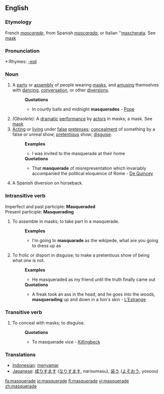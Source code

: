 ==English==
===Etymology===
French ''[[mascarade]]'', from Spanish ''[[mascarada]]'', or Italian ''[[mascherata]]. See [[mask]]

===Pronunciation===
*:Rhymes: [[Rhymes:English:-eɪd|-eɪd]]

===Noun===
#A [[party]] or [[assembly]] of people wearing [[mask]]s, and [[amusing]] themselves with [[dancing]], [[conversation]], or other [[diversions]].
#:'''Quotations'''
#:*In courtly balls and midnight '''masquerades''' - [[Pope]]
#''(Obsolete):'' A [[dramatic]] [[performance]] by [[actor]]s in masks; a mask. See [[mask]]
#[[Acting]] or [[living]] under [[false]] [[pretense]]s; [[concealment]] of something by a false or unreal show; [[pretentious]] show; [[disguise]].
#:'''Examples'''
#:*I was invited to the masquerade at their home
#:'''Quotations'''
#:*That '''masquerade''' of misrepresentation which invariably accompanied the political eloquence of Rome - [[De Quincey]]
#A Spanish diversion on horseback.

===Intransitive verb===
Imperfect and past participle:  '''Masqueraded''' <br>
Present participle: '''Masquerading'''
#To assemble in masks; to take part in a masquerade.
#:'''Examples'''
#:*I'm going to '''masquarade''' as the wikipede, what are you going to dress up as
#To frolic or disport in disguise; to make a pretentious show of being what one is not.
#:'''Examples'''
#:*He masqueraded as my friend until the truth finally came out
#:'''Quotations'''
#:*A freak took an ass in the head, and he goes into the woods, '''masquerading''' up and down in a lion's skin - [[L'Estrange]]
===Transitive verb===
#To conceal with masks; to disguise. 
#:'''Quotations'''
#:*To masquerade vice - [[Killingbeck]]

=== Translations ===
*[[Indonesian]]: [[samar|menyamar]]
*[[Japanese]]: [[成りすます]] ([[なりすます]], narisumasu), [[装う]] ([[よそおう]], yosoou)

[[fa:masquerade]]
[[io:masquerade]]
[[fi:masquerade]]
[[vi:masquerade]]
[[zh:masquerade]]